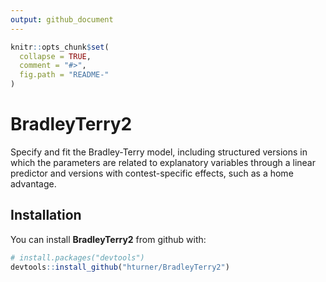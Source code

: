 ```yaml
---
output: github_document
---
```


<!-- README.md is generated from README.Rmd. Please edit that file -->

```r
knitr::opts_chunk$set(
  collapse = TRUE,
  comment = "#>",
  fig.path = "README-"
)
```

# BradleyTerry2

Specify and fit the Bradley-Terry model, including structured versions in which 
the parameters are related to explanatory variables through a linear predictor 
and versions with contest-specific effects, such as a home advantage.

## Installation

You can install **BradleyTerry2** from github with:

```r
# install.packages("devtools")
devtools::install_github("hturner/BradleyTerry2")
```